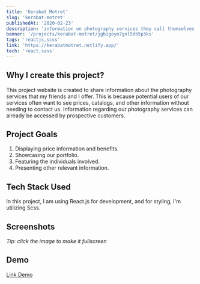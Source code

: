 ```yaml
---
title: 'Kerabat Motret'
slug: 'kerabat-motret'
publishedAt: '2020-02-23'
description: 'information on photography services they call themselves Kerabat Motret'
banner: '/projects/kerabat-motret/jgbigoyo7gnl5db5p3ks'
tags: 'reactjs,scss'
link: 'https://kerabatmotret.netlify.app/'
tech: 'react,sass'
---
```


## Why I create this project?

This project website is created to share information about the photography services that my friends and I offer. This is because potential users of our services often want to see prices, catalogs, and other information without needing to contact us. Information regarding our photography services can already be accessed by prospective customers.

## Project Goals

1. Displaying price information and benefits.
2. Showcasing our portfolio.
3. Featuring the individuals involved.
4. Presenting other relevant information.

## Tech Stack Used

In this project, I am using React.js for development, and for styling, I'm utilizing Scss.

## Screenshots

_Tip: click the image to make it fullscreen_

<SplitImage>
  <Split>
    <CloudinaryImg
      mdx
      className="!mb-0 not-prose"
      publicId="projects/kerabat-motret/jgbigoyo7gnl5db5p3ks"
      alt="landing-page"
      width={800}
      height={452}
    />
  </Split>
  <Split>
    <CloudinaryImg
      mdx
      className="!mb-0 not-prose"
      publicId="projects/kerabat-motret/ymrwxnwdlckgdcitgwdi"
      alt="landing-page"
      width={800}
      height={452}
    />
  </Split>
  <Split>
    <CloudinaryImg
      mdx
      className="!mb-0 not-prose"
      publicId="projects/kerabat-motret/d8vcik4uu8zxvwfreyir"
      alt="landing-page"
      width={800}
      height={452}
    />
  </Split>
  <Split>
    <CloudinaryImg
      mdx
      className="!mb-0 not-prose"
      publicId="projects/kerabat-motret/vzbkevzmnw5aqeqq05e3"
      alt="landing-page"
      width={800}
      height={452}
    />
  </Split>
  <Split>
    <CloudinaryImg
      mdx
      className="!mb-0 not-prose"
      publicId="projects/kerabat-motret/uj2sd38vdexotgpxtitq"
      alt="landing-page"
      width={800}
      height={452}
    />
  </Split>
  <Split>
    <CloudinaryImg
      mdx
      className="!mb-0 not-prose"
      publicId="projects/kerabat-motret/g4w9o6bcpycbcsphxy2p"
      alt="landing-page"
      width={800}
      height={452}
    />
  </Split>
  <Split>
    <CloudinaryImg
      mdx
      className="!mb-0 not-prose"
      publicId="projects/kerabat-motret/wr2hr8a2dkms4peqtujm"
      alt="landing-page"
      width={800}
      height={452}
    />
  </Split>
  <Split>
    <CloudinaryImg
      mdx
      className="!mb-0 not-prose"
      publicId="projects/kerabat-motret/ap7jvscezgpa3k5xc29h"
      alt="landing-page"
      width={800}
      height={452}
    />
  </Split>
  <Split>
    <CloudinaryImg
      mdx
      className="!mb-0 not-prose"
      publicId="projects/kerabat-motret/fjqx24vjt0grceh0jsoz"
      alt="landing-page"
      width={800}
      height={452}
    />
  </Split>
</SplitImage>

## Demo

[Link Demo](https://kerabatmotret.netlify.app/)
